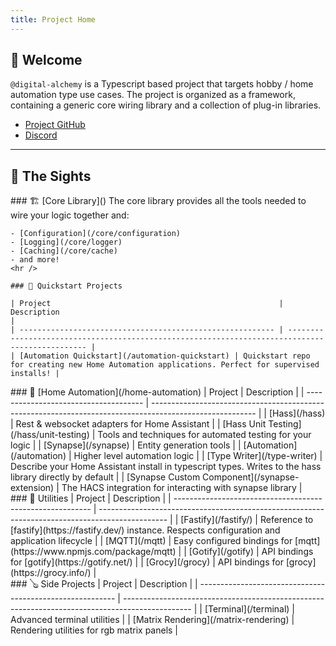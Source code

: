 ```yaml
---
title: Project Home
---
```


## 👋 Welcome

`@digital-alchemy` is a Typescript based project that targets hobby / home automation type use cases.
The project is organized as a framework, containing a generic core wiring library and a collection of plug-in libraries.

- [Project GitHub](https://github.com/Digital-Alchemy-TS)
- [Discord](https://discord.gg/JkZ35Gv97Y)

---

## 📇 The Sights

<div style={{display:"flex",flexWrap:"wrap"}}>
  <div style={{width:"45%",margin:"4px"}}>
    ### 🏗 [Core Library](</core>)
    The core library provides all the tools needed to wire your logic together and:

    - [Configuration](/core/configuration)
    - [Logging](/core/logger)
    - [Caching](/core/cache)
    - and more!
    <hr />

    ### 🥏 Quickstart Projects

    | Project                                                   | Description                                                                                     |
    | --------------------------------------------------------- | ----------------------------------------------------------------------------------------------- |
    | [Automation Quickstart](/automation-quickstart) | Quickstart repo for creating new Home Automation applications. Perfect for supervised installs! |
  </div>
  <div style={{width:"45%",margin:"4px"}}>
    ### 🏡 [Home Automation](/home-automation)
    | Project                               | Description                                                                                              |
    | ------------------------------------- | -------------------------------------------------------------------------------------------------------- |
    | [Hass](/hass)               | Rest & websocket adapters for Home Assistant                                                             |
    | [Hass Unit Testing](/hass/unit-testing)               | Tools and techniques for automated testing for your logic                                                             |
    | [Synapse](/synapse)         | Entity generation tools                                                                                  |
    | [Automation](/automation)   | Higher level automation logic                                                                            |
    | [Type Writer](/type-writer) | Describe your Home Assistant install in typescript types. Writes to the hass library directly by default |
    | [Synapse Custom Component](/synapse-extension)  | The HACS integration for interacting with synapse library                                       |
  </div>
  <div style={{width:"45%",margin:"4px"}}>
    ### 💼 Utilities
    | Project                                                   | Description                                                                                     |
    | --------------------------------------------------------- | ----------------------------------------------------------------------------------------------- |
    | [Fastify](/fastify/)   | Reference to [fastify](https://fastify.dev/) instance. Respects configuration and application lifecycle |
    | [MQTT](/mqtt)         | Easy configured bindings for [mqtt](https://www.npmjs.com/package/mqtt)                                 |
    | [Gotify](/gotify)     | API bindings for [gotify](https://gotify.net/)                                                          |
    | [Grocy](/grocy)       | API bindings for [grocy](https://grocy.info/)                                                           |
  </div>
  <div style={{width:"45%",margin:"4px"}}>
    ### 🪕 Side Projects
    | Project                                                   | Description                                                                                     |
    | --------------------------------------------------------- | ----------------------------------------------------------------------------------------------- |
    | [Terminal](/terminal) | Advanced terminal utilities                                                                             |
    | [Matrix Rendering](/matrix-rendering) | Rendering utilities for rgb matrix panels                                                                             |
  </div>
</div>
